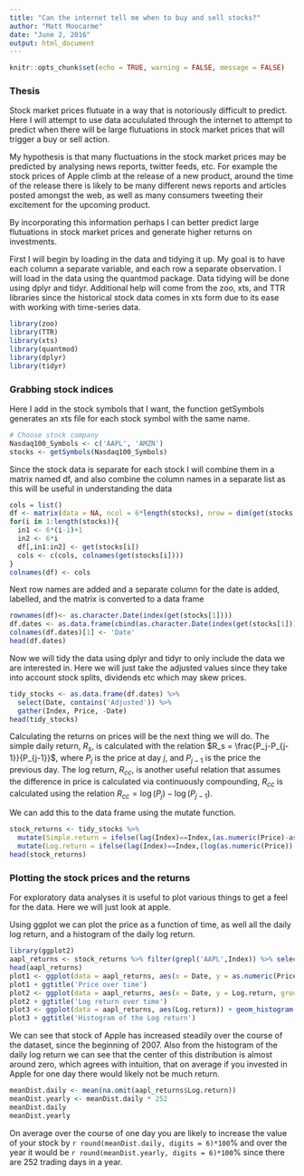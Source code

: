 ---
title: "Can the internet tell me when to buy and sell stocks?"
author: "Matt Moocarme"
date: "June 2, 2016"
output: html_document
---

```{r setup, include=FALSE}
knitr::opts_chunk$set(echo = TRUE, warning = FALSE, message = FALSE)
```

### Thesis
Stock market prices flutuate in a way that is notoriously difficult to predict.
Here I will attempt to use data accululated through the internet to attempt to predict when there will be large flutuations in stock market prices that will trigger a buy or sell action.

My hypothesis is that many fluctuations in the stock market prices may be predicted by analysing news reports, twitter feeds, etc. For example the stock prices of Apple climb at the release of a new product, around the time of the release there is likely to be many different news reports and articles posted amongst the web, as well as many consumers tweeting their excitement for the upcoming product.

By incorporating this information perhaps I can better predict large flutuations in stock market prices and generate higher returns on investments.


First I will begin by loading in the data and tidying it up.
My goal is to have each column a separate variable, and each row a separate observation. I will load in the data using the quantmod package. 
Data tidying will be done using dplyr and tidyr. Additional help will come from the zoo, xts, and TTR libraries since the historical stock data comes in xts form due to its ease with working with time-series data.

```{r library_loading}
library(zoo)
library(TTR)
library(xts)
library(quantmod)
library(dplyr)
library(tidyr)
```

### Grabbing stock indices

Here I add in the stock symbols that I want, the function getSymbols generates an xts file for each stock symbol with the same name.

```{r grab_stocks}
# Choose stock company
Nasdaq100_Symbols <- c('AAPL', 'AMZN')
stocks <- getSymbols(Nasdaq100_Symbols)

```

Since the stock data is separate for each stock I will combine them in a matrix named df, and also combine the column names in a separate list as this will be useful in understanding the data

```{r}
cols = list()
df <- matrix(data = NA, ncol = 6*length(stocks), nrow = dim(get(stocks[1]))[1])
for(i in 1:length(stocks)){
  in1 <- 6*(i-1)+1
  in2 <- 6*i
  df[,in1:in2] <- get(stocks[i])
  cols <- c(cols, colnames(get(stocks[i])))
}
colnames(df) <- cols
```

Next row names are added and a separate column for the date is added, labelled, and the matrix is converted to a data frame 

```{r}
rownames(df)<- as.character.Date(index(get(stocks[1])))
df.dates <- as.data.frame(cbind(as.character.Date(index(get(stocks[1]))), df))
colnames(df.dates)[1] <- 'Date'
head(df.dates)
```

Now we will tidy the data using dplyr and tidyr to only include the data we are interested in. Here we will just take the adjusted values since they take into account stock splits, dividends etc which may skew prices.

```{r}
tidy_stocks <- as.data.frame(df.dates) %>% 
  select(Date, contains('Adjusted')) %>% 
  gather(Index, Price, -Date) 
head(tidy_stocks)
```

Calculating the returns on prices will be the next thing we will do. The simple daily return, $R_s$, is calculated with the relation $R_s = \frac{P_j-P_{j-1}}{P_{j-1}}$, where $P_{j}$ is the price at day $j$, and $P_{j-1}$ is the price the previous day. The log return, $R_{cc}$, is another useful relation that assumes the difference in price is calculated via continuously compounding, $R_{cc}$ is calculated using the relation $R_{cc} = \log(P_{j})-\log(P_{j-1})$.

We can add this to the data frame using the mutate function.

```{r}
stock_returns <- tidy_stocks %>%
  mutate(Simple.return = ifelse(lag(Index)==Index,(as.numeric(Price)-as.numeric(lag(Price)))/(as.numeric(lag(Price))),0)) %>%
  mutate(Log.return = ifelse(lag(Index)==Index,(log(as.numeric(Price))-log(as.numeric(lag(Price)))),0))
head(stock_returns)
```


### Plotting the stock prices and the returns
For exploratory data analyses it is useful to plot various things to get a feel for the data. Here we will just look at apple.

Using ggplot we can plot the price as a function of time, as well all the daily log return, and a histogram of the daily log return.
```{r}
library(ggplot2)
aapl_returns <- stock_returns %>% filter(grepl('AAPL',Index)) %>% select(-Index)
head(aapl_returns)
plot1 <- ggplot(data = aapl_returns, aes(x = Date, y = as.numeric(Price), group = 1))+geom_line()+ geom_point(color="blue")
plot1 + ggtitle('Price over time')
plot2 <- ggplot(data = aapl_returns, aes(x = Date, y = Log.return, group = 1)) + geom_line() 
plot2 + ggtitle('Log return over time')
plot3 <- ggplot(data = aapl_returns, aes(Log.return)) + geom_histogram(bins = 70)
plot3 + ggtitle('Histogram of the Log return')
```


We can see that stock of Apple has increased steadily over the course of the dataset, since the beginning of 2007. Also from the histogram of the daily log return we can see that the center of this distribution is almost around zero, which agrees with intuition, that on average if you invested in Apple for one day there would likely not be much return.

```{r}
meanDist.daily <- mean(na.omit(aapl_returns$Log.return))
meanDist.yearly <- meanDist.daily * 252
meanDist.daily
meanDist.yearly
```

On average over the course of one day you are likely to increase the value of your stock by `r round(meanDist.daily, digits = 6)*100`% and over the year it would be `r round(meanDist.yearly, digits = 6)*100 `% since there are 252 trading days in a year.

